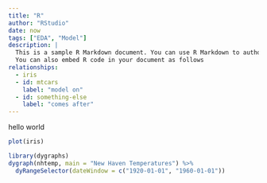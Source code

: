 ```yaml
---
title: "R"
author: "RStudio"
date: now
tags: ["EDA", "Model"]
description: |
  This is a sample R Markdown document. You can use R Markdown to author documents like this one.
  You can also embed R code in your document as follows
relationships:
  - iris
  - id: mtcars
    label: "model on"
  - id: something-else
    label: "comes after"
---
```


hello world

```r
plot(iris)
```

```r
library(dygraphs)
dygraph(nhtemp, main = "New Haven Temperatures") %>%
  dyRangeSelector(dateWindow = c("1920-01-01", "1960-01-01"))
```